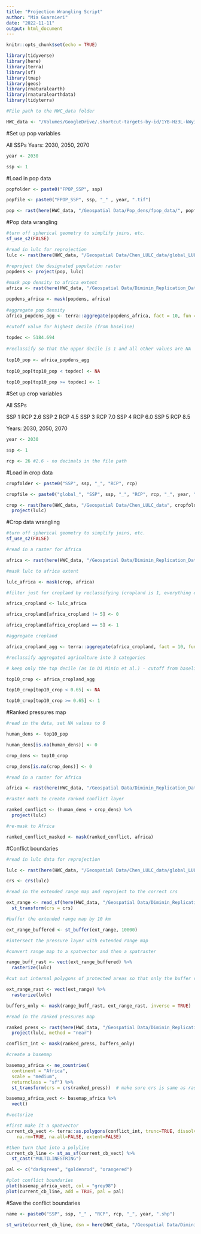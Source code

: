 ```yaml
---
title: "Projection Wrangling Script"
author: "Mia Guarnieri"
date: "2022-11-11"
output: html_document
---
```


```r
knitr::opts_chunk$set(echo = TRUE)

library(tidyverse)
library(here)
library(terra)
library(sf)
library(tmap)
library(geos)
library(rnaturalearth)
library(rnaturalearthdata)
library(tidyterra)

#File path to the HWC_data folder

HWC_data <- "/Volumes/GoogleDrive/.shortcut-targets-by-id/1YB-Hz3L-kWyiZMg2UM89GQkvqXyZUW1H/HWC_data"
```

#Set up pop variables

All SSPs
Years: 2030, 2050, 2070

```r
year <- 2030

ssp <- 1

```

#Load in pop data

```r

popfolder <- paste0("FPOP_SSP", ssp)

popfile <- paste0("FPOP_SSP", ssp, "_" , year, ".tif")

pop <- rast(here(HWC_data, "/Geospatial Data/Pop_dens/fpop_data/", popfolder, popfile))

```

#Pop data wrangling

```r
#turn off spherical geometry to simplify joins, etc.
sf_use_s2(FALSE)

#read in lulc for reprojection
lulc <- rast(here(HWC_data, "/Geospatial Data/Chen_LULC_data/global_LULC_2015.tif"))

#reproject the designated population raster
popdens <- project(pop, lulc)
  
#mask pop density to africa extent
africa <- rast(here(HWC_data, "/Geospatial Data/Diminin_Replication_Data/africa_rast/africa_rast.tif"))

popdens_africa <- mask(popdens, africa)
  
#aggregate pop density
africa_popdens_agg <- terra::aggregate(popdens_africa, fact = 10, fun = sum, na.rm = TRUE)
  
#cutoff value for highest decile (from baseline)

topdec <- 5184.694
  
#reclassify so that the upper decile is 1 and all other values are NA
  
top10_pop <- africa_popdens_agg
  
top10_pop[top10_pop < topdec] <- NA
  
top10_pop[top10_pop >= topdec] <- 1
```

#Set up crop variables

All SSPs

SSP 1 RCP 2.6
SSP 2 RCP 4.5
SSP 3 RCP 7.0 
SSP 4 RCP 6.0 
SSP 5 RCP 8.5

Years: 2030, 2050, 2070

```r
year <- 2030

ssp <- 1

rcp <- 26 #2.6 - no decimals in the file path

```

#Load in crop data

```r

cropfolder <- paste0("SSP", ssp, "_", "RCP", rcp)

cropfile <- paste0("global_", "SSP", ssp, "_", "RCP", rcp, "_", year, ".tif")

crop <- rast(here(HWC_data, "/Geospatial Data/Chen_LULC_data", cropfolder, cropfile)) %>% 
  project(lulc)
```

#Crop data wrangling

```r
#turn off spherical geometry to simplify joins, etc.
sf_use_s2(FALSE)

#read in a raster for Africa

africa <- rast(here(HWC_data, "/Geospatial Data/Diminin_Replication_Data/africa_rast/africa_rast.tif"))

#mask lulc to africa extent

lulc_africa <- mask(crop, africa)

#filter just for cropland by reclassifying (cropland is 1, everything else is 0)

africa_cropland <- lulc_africa

africa_cropland[africa_cropland != 5] <- 0

africa_cropland[africa_cropland == 5] <- 1

#aggregate cropland

africa_cropland_agg <- terra::aggregate(africa_cropland, fact = 10, fun = mean, na.rm = TRUE)

#reclassify aggregated agriculture into 3 categories

# keep only the top decile (as in Di Minin et al.) - cutoff from baseline is 0.65 for 90th percentile

top10_crop <- africa_cropland_agg

top10_crop[top10_crop < 0.65] <- NA

top10_crop[top10_crop >= 0.65] <- 1

```

#Ranked pressures map

```r
#read in the data, set NA values to 0

human_dens <- top10_pop

human_dens[is.na(human_dens)] <- 0 

crop_dens <- top10_crop

crop_dens[is.na(crop_dens)] <- 0 

#read in a raster for Africa

africa <- rast(here(HWC_data, "/Geospatial Data/Diminin_Replication_Data/africa_rast/africa_rast.tif"))

#raster math to create ranked conflict layer

ranked_conflict <- (human_dens + crop_dens) %>% 
  project(lulc)

#re-mask to Africa

ranked_conflict_masked <- mask(ranked_conflict, africa)

```

#Conflict boundaries

```r
#read in lulc data for reprojection

lulc <- rast(here(HWC_data, "/Geospatial Data/Chen_LULC_data/global_LULC_2015.tif"))

crs <- crs(lulc)

#read in the extended range map and reproject to the correct crs

ext_range <- read_sf(here(HWC_data, "/Geospatial Data/Diminin_Replication_Data/extended_range/extended_range_sav.shp")) %>% 
  st_transform(crs = crs)

#buffer the extended range map by 10 km

ext_range_buffered <- st_buffer(ext_range, 10000)

#intersect the pressure layer with extended range map

#convert range map to a spatvector and then a spatraster

range_buff_rast <- vect(ext_range_buffered) %>% 
  rasterize(lulc)

#cut out internal polygons of protected areas so that only the buffer remains

ext_range_rast <- vect(ext_range) %>% 
  rasterize(lulc)

buffers_only <- mask(range_buff_rast, ext_range_rast, inverse = TRUE)

#read in the ranked pressures map

ranked_press <- rast(here(HWC_data, "/Geospatial Data/Diminin_Replication_Data/ranked_pressure_layers/current_day_rp.tif")) %>% 
  project(lulc, method = "near")

conflict_int <- mask(ranked_press, buffers_only)

#create a basemap

basemap_africa <- ne_countries(
  continent = "Africa",
  scale = "medium", 
  returnclass = "sf") %>% 
  st_transform(crs = crs(ranked_press))  # make sure crs is same as raster

basemap_africa_vect <- basemap_africa %>% 
  vect()

#vectorize

#first make it a spatvector
current_cb_vect <- terra::as.polygons(conflict_int, trunc=TRUE, dissolve=TRUE, values=TRUE,
    na.rm=TRUE, na.all=FALSE, extent=FALSE)

#then turn that into a polyline
current_cb_line <- st_as_sf(current_cb_vect) %>% 
  st_cast("MULTILINESTRING")

pal <- c("darkgreen", "goldenrod", "orangered")

#plot conflict boundaries
plot(basemap_africa_vect, col = "grey98")
plot(current_cb_line, add = TRUE, pal = pal)
```

#Save the conflict boundaries

```r

name <- paste0("SSP", ssp, "_" , "RCP", rcp, "_", year, ".shp")

st_write(current_cb_line, dsn = here(HWC_data, "/Geospatial Data/Diminin_Replication_Data/conflict_boundaries/", name))
```



